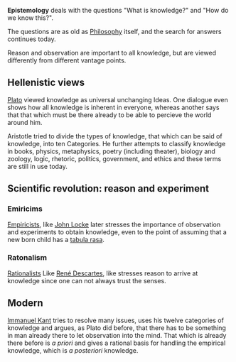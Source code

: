'''Epistemology''' deals with the questions "What is knowledge?" and "How do we know this?".

The questions are as old as [[Philosophy]] itself, and the search for answers continues today.

Reason and observation are important to all knowledge, but are viewed differently from different vantage points.

== Hellenistic views ==
[[Plato]] viewed knowledge as universal unchanging Ideas. One dialogue even shows how all knowledge is inherent in everyone, whereas another says that that which must be there already to be able to percieve   the world around him.

Aristotle tried to divide the types of knowledge, that which can be said of knowledge, into ten Categories. He further attempts to classify knowledge in books, physics, metaphysics, poetry (including theater), biology and zoology, logic, rhetoric, politics, government, and ethics and these terms are still in use today.

== Scientific revolution: reason and experiment ==

=== Emiricims ===
[[Empiricists]], like [[John Locke]] later stresses the importance of observation and experiments to obtain knowledge, even to the point of assuming that a new born child has a [[tabula rasa]].

=== Ratonalism ===
[[Rationalists]] Like [[René Descartes]], like stresses reason to arrive at knowledge since one can not always trust the senses.

== Modern ==
[[Immanuel Kant]] tries to resolve many issues, uses his twelve categories of knowledge and argues, as Plato did before, that there has to be something in man already there to let observation into the mind. That which is already there before is ''a priori'' and gives a rational basis for handling the empirical knowledge, which is ''a posteriori'' knowledge.